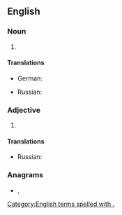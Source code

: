 {{also|chem|Chem.|chem-}}
==English==

===Noun===
{{en-noun|-}}

# {{abbreviation of|chemistry|lang=en}}

====Translations====
{{trans-top|chemistry}}
* German: {{t+|de|Chem.}}
{{trans-mid}}
* Russian: {{t|ru|хим.}}
{{trans-bottom}}

===Adjective===
{{en-adj|-}}

# {{abbreviation of|chemical|lang=en}}

====Translations====
{{trans-top|chemical}}
* Russian: {{t|ru|хим.}}
{{trans-mid}}
{{trans-bottom}}

===Anagrams===
* {{l|en|mech}}, {{l|en|mech.}}

[[Category:English terms spelled with .]]